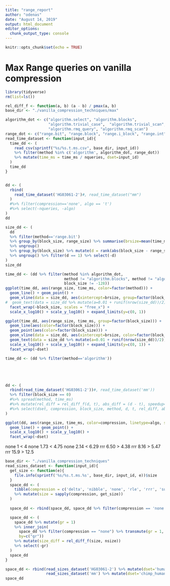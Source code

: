 ```yaml
---
title: "range_report"
author: "odenas"
date: "August 14, 2019"
output: html_document
editor_options: 
  chunk_output_type: console
---
```


```r
knitr::opts_chunk$set(echo = TRUE)
```



# Max Range queries on vanilla compression 
```r
library(tidyverse)
rm(list=ls())

rel_diff_f <- function(a, b) (a - b) / pmax(a, b)
base_dir <- "./vanilla_compression_techniques/max"

algorithm_dot <- c("algorithm.select", "algorithm.blocks", 
                   "algorithm.trivial_case",  "algorithm.trivial_scan", 
                   "algorithm.rmq_query", "algorithm.rmq_scan")
range_dot <- c("range.bit", "range.block", "range.i_block", "range.int")
read_time_dataset <- function(input_id){
  time_dd <- (
    read_csv(sprintf("%s/%s.t.ms.csv", base_dir, input_id))
    %>% filter(method %in% c('algorithm', algorithm_dot, range_dot))
    %>% mutate(time_ms = time_ms / nqueries, dset=input_id)
  )
  time_dd
}


dd <- (
  rbind(
    read_time_dataset('HG03061-2')#, read_time_dataset("mm")
  )
  #%>% filter(compression=='none', algo == 't')
  #%>% select(-nqueries, -algo)
)
dd

size_dd <- (
  dd 
  %>% filter(method=='range.bit') 
  %>% group_by(block_size, range_size) %>% summarise(brsize=mean(time_ms))
  %>% ungroup() 
  %>% group_by(block_size) %>% mutate(d = rank(abs(block_size - range_size)))
  %>% ungroup() %>% filter(d == 1) %>% select(-d)
)
size_dd

time_dd <- (dd %>% filter(method %in% algorithm_dot, 
                          method != "algorithm.blocks", method != "algorithm.select", method != "algorithm.trivial_scan",
                          block_size != -128))
ggplot(time_dd, aes(range_size, time_ms, color=factor(method))) + 
  geom_line() + geom_point() + 
  geom_vline(data = size_dd, aes(xintercept=brsize, group=factor(block_size)), linetype="dashed", alpha=1) +
#  geom_text(data = size_dd %>% mutate(a=0.01 + runif(nrow(size_dd))/2), aes(brsize, a, label=brsize)) +
  facet_wrap(~block_size, scales = "free_x") +
  scale_x_log10() + scale_y_log10() + expand_limits(y=c(0, 1))

ggplot(time_dd, aes(range_size, time_ms, group=factor(block_size))) +
  geom_line(aes(color=factor(block_size))) + 
  geom_point(aes(color=factor(block_size))) + 
  geom_vline(data = size_dd, aes(xintercept=brsize, color=factor(block_size)), linetype="dashed", alpha=1) +
  geom_text(data = size_dd %>% mutate(a=0.01 + runif(nrow(size_dd))/2), aes(brsize, a, label=brsize)) +
  scale_x_log10() + scale_y_log10() + expand_limits(y=c(0, 1)) +
  facet_wrap(~dset)

time_dd <- (dd %>% filter(method=='algorithm'))





dd <- (
  rbind(read_time_dataset('HG03061-2'))#, read_time_dataset('mm'))
  %>% filter(block_size == 0)
  #%>% spread(method, time_ms)
  #%>% mutate(rel_diff = rel_diff_f(d, t), abs_diff = (d - t), speedup=t/d)
  #%>% select(dset, compression, block_size, method, d, t, rel_diff, abs_diff, speedup)
)

ggplot(dd, aes(range_size, time_ms, color=compression, linetype=algo, shape=algo)) +
  geom_line() + geom_point() +
  scale_x_log10() + scale_y_log10() + 
  facet_wrap(~dset)
```

none 1    < 4
none 1.73 < 4.75
none 2.14 < 6.29
rrr  6.50 > 4.38
rrr  8.16 > 5.47
rrr  15.9 > 12.5

```r
base_dir <- "./vanilla_compression_techniques"
read_sizes_dataset <- function(input_id){
  get_size <- function(e){
    file.info(sprintf('%s/%s.t.ms.%s', base_dir, input_id, e))$size
  }
  space_dd <- (
    tibble(compression = c('delta', 'nibble', 'none', 'rle', 'rrr', 'succint'))
    %>% mutate(size = sapply(compression, get_size))
  )
  
  space_dd <- rbind(space_dd, space_dd %>% filter(compression == 'none') %>% mutate(compression = 'word'))

  space_dd <- (
    space_dd %>% mutate(gr = 1)
    %>% inner_join(
      space_dd %>% filter(compression == "none") %>% transmute(gr = 1, nsize=size),
      by=c("gr"))
    %>% mutate(size_diff = rel_diff_f(size, nsize))
    %>% select(-gr)
  )
  space_dd  
}

space_dd <- rbind(read_sizes_dataset('HG03061-2') %>% mutate(dset='human_human'),
                  read_sizes_dataset('mm') %>% mutate(dset='chimp_human'))
space_dd
```

